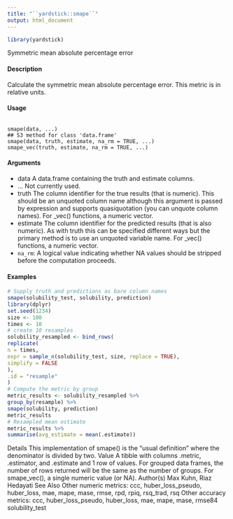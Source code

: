 ```yaml
---
title: "``yardstick::smape``"
output: html_document
---
```


```r
library(yardstick)
```



Symmetric mean absolute percentage error

#### Description

Calculate the symmetric mean absolute percentage error. This metric is in relative units.

#### Usage
<pre><code>
smape(data, ...)
## S3 method for class 'data.frame'
smape(data, truth, estimate, na_rm = TRUE, ...)
smape_vec(truth, estimate, na_rm = TRUE, ...)
</code></pre>

#### Arguments

* data A data.frame containing the truth and estimate columns.
* ... Not currently used.
* truth The column identifier for the true results (that is numeric). This should be an unquoted column name although this argument is passed by expression and supports quasiquotation (you can unquote column names). For _vec() functions, a numeric vector.
* estimate The column identifier for the predicted results (that is also numeric). As with truth this can be specified different ways but the primary method is to use an unquoted variable name. For _vec() functions, a numeric vector.
* ``na_rm``: A logical value indicating whether NA values should be stripped before the computation proceeds.


#### Examples
```r
# Supply truth and predictions as bare column names
smape(solubility_test, solubility, prediction)
library(dplyr)
set.seed(1234)
size <- 100
times <- 10
# create 10 resamples
solubility_resampled <- bind_rows(
replicate(
n = times,
expr = sample_n(solubility_test, size, replace = TRUE),
simplify = FALSE
),
.id = "resample"
)
# Compute the metric by group
metric_results <- solubility_resampled %>%
group_by(resample) %>%
smape(solubility, prediction)
metric_results
# Resampled mean estimate
metric_results %>%
summarise(avg_estimate = mean(.estimate))
```

Details
This implementation of smape() is the "usual definition" where the denominator is divided by two.
Value
A tibble with columns .metric, .estimator, and .estimate and 1 row of values.
For grouped data frames, the number of rows returned will be the same as the number of groups.
For smape_vec(), a single numeric value (or NA).
Author(s)
Max Kuhn, Riaz Hedayati
See Also
Other numeric metrics: ccc, huber_loss_pseudo, huber_loss, mae, mape, mase, rmse, rpd, rpiq,
rsq_trad, rsq
Other accuracy metrics: ccc, huber_loss_pseudo, huber_loss, mae, mape, mase, rmse84
solubility_test
